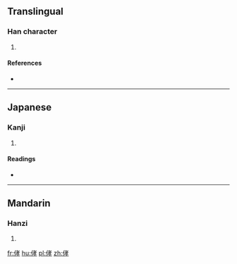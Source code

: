 ==Translingual==

===Han character===
{{Han char|rn=9|rad=人|as=07|sn=9|four=|canj=人十大木 (OJKD)|ids=⿰[[亻]][[孝]]}}

# {{defn|Han|sort=人07}}

====References====
* {{Han ref|kx=0103.310|dkj=00658|dj=0219.090|hdz=10156.140|uh=4FBE|ud=20414}}

----

==Japanese==

===Kanji===
{{ja-kanji|grade=|rs=人07}}

# {{defn|lang=ja|sort=人07}}

====Readings====
* {{ja-readings|on=[[こう]] (kō), [[きょう]] (kyō)|kun=[[おおきい]] (ookii)}}

----

==Mandarin==

===Hanzi===
{{cmn-hanzi|pin=[[xiāo]] ([[xiao1]])|wg=hsiao<sup>1</sup>}}

# {{defn|lang=cmn|sort=人07}}

[[fr:侾]]
[[hu:侾]]
[[pl:侾]]
[[zh:侾]]